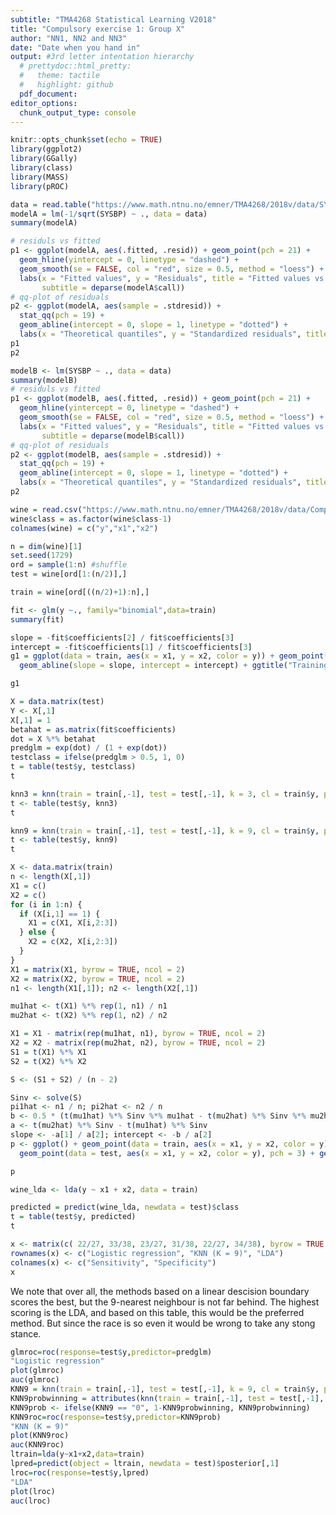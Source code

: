 ```yaml
---
subtitle: "TMA4268 Statistical Learning V2018"
title: "Compulsory exercise 1: Group X"
author: "NN1, NN2 and NN3"
date: "Date when you hand in"
output: #3rd letter intentation hierarchy
  # prettydoc::html_pretty:
  #   theme: tactile
  #   highlight: github
  pdf_document:
editor_options: 
  chunk_output_type: console
---
```


```r
knitr::opts_chunk$set(echo = TRUE)
library(ggplot2)
library(GGally)
library(class)
library(MASS)
library(pROC)
```

\section*{Problem 2 - Linear regression} 
```r
data = read.table("https://www.math.ntnu.no/emner/TMA4268/2018v/data/SYSBPreg3uid.txt")
modelA = lm(-1/sqrt(SYSBP) ~ ., data = data)
summary(modelA)
```

\section*{a)}

\begin{itemize}

\item The fittet model has the equation $\hat{Y} = X\hat{\beta}$, where $\hat{\beta} = (X^TX)^{-1}X^TY$, X is the $n \times (p + 1)$ design matrix, and Y is the corresponding response values.

\item "Estimate" is the estimated coeffictients obtaining the minimum residual square error with the data set. The "intercept" is the constant term in the regression model.

\item The "standard error" is the estimated standard deviation in the estimated coefficients. It is given as the square root of $\hat{Var}(\hat{{\beta}_{j}}) = c_{jj}{\hat{\sigma}}^2$, where $c_{ij} = ((X^TX)^{-1})_{ij}$ and ${\hat{\sigma}}^2 = (Y - \hat{Y})^T(Y - \hat{Y}) / (n - p - 1)$.

\item The "t value" is for every coefficent $j$, $\frac{ \hat{{\beta}_j} }{ \sqrt{c_{jj}} \hat{ \sigma } }$ which is t distributed with $n - p - 1$ degrees of freedom under the assumtion that $H_0$ is true, that is, ${\beta}_j$ truly is $0$. "Pr(t > |t|)" is then the probability of obeserving such an extreme t value given that $H_0$ is true. Hence Pr(>|t|) $:= P(|T_{n - p - 1}| \geq |\frac{ \hat{{\beta}_j} }{ \sqrt{c_{jj}} \hat{ \sigma } }|) = 2P(T_{n - p - 1} \geq |\frac{ \hat{{\beta}_j} }{ \sqrt{c_{jj}} \hat{ \sigma } }|)$.

\item The "Residual standard error" is our estimate for the standard deviation of Y. The standard error squared is given as ${ \hat{\sigma} }^2 = (Y - \hat{Y})^T(Y - \hat{Y}) / (n - p - 1)$.

\item The "F - statistic" is used to check the hypothesis of all betas being 0. In the table it is given as $\frac{(TSS - RSS) / p} {RSS / (n - p - 1)}$, which is Fisher distributed with degrees of freedom $p$ and $n - p - 1$, where $TSS := \sum_{i = 1}^{n}(y_i - \bar{y})^2$, and $RSS := \sum_{i = 1}^{n}(y_i - \hat{y}_i)^2$.

\end{itemize}

\subsection{b)}

\begin{itemize}

\item The proportion of variability explained by the model is given by the $R^2 -$ statistic $:= (TSS - RSS) / TSS$, here being equal to 0.2494. Hence our model explains approximately $25\%$ of the variance in the response value.

\end{itemize}
```r
# residuls vs fitted
p1 <- ggplot(modelA, aes(.fitted, .resid)) + geom_point(pch = 21) + 
  geom_hline(yintercept = 0, linetype = "dashed") + 
  geom_smooth(se = FALSE, col = "red", size = 0.5, method = "loess") + 
  labs(x = "Fitted values", y = "Residuals", title = "Fitted values vs. residuals",
       subtitle = deparse(modelA$call))
# qq-plot of residuals
p2 <- ggplot(modelA, aes(sample = .stdresid)) +
  stat_qq(pch = 19) + 
  geom_abline(intercept = 0, slope = 1, linetype = "dotted") +
  labs(x = "Theoretical quantiles", y = "Standardized residuals", title = "Normal Q-Q", subtitle = deparse(modelA$call))
p1
p2
```
\begin{itemize}

\item Looking at the plot of residuals vs. fitted values we note that it does not appear to be a correlation between the value of the response and the variance of the response, and the mean appears to be 0. This fits well with the assumtion of the noise being normally distributed with mean 0 and constant variance.

The QQ-plots strengthens our belief in this assumtion, as the points form a linear line.

\end{itemize}

```r
modelB <- lm(SYSBP ~ ., data = data)
summary(modelB)
# residuls vs fitted
p1 <- ggplot(modelB, aes(.fitted, .resid)) + geom_point(pch = 21) + 
  geom_hline(yintercept = 0, linetype = "dashed") + 
  geom_smooth(se = FALSE, col = "red", size = 0.5, method = "loess") + 
  labs(x = "Fitted values", y = "Residuals", title = "Fitted values vs. residuals",
       subtitle = deparse(modelB$call))
# qq-plot of residuals
p2 <- ggplot(modelB, aes(sample = .stdresid)) +
  stat_qq(pch = 19) + 
  geom_abline(intercept = 0, slope = 1, linetype = "dotted") +
  labs(x = "Theoretical quantiles", y = "Standardized residuals", title = "Normal Q-Q", subtitle = deparse(modelB$call))
p2
```

\begin{itemize}

\item The RSE is considerably larger for model B, that is, the estimated variance in both the response and our estimated coefficients are larger in this model. Looking at the diagnostic plots of model B we also note that the QQ-plot suggests that these residuals are not normally distributed. Clearly we prefer model A to make inference about systolic blood pressure, for this model brings more likely coefficent estimates and follows the noise assumptions better.

\end{itemize}

\subsection*{c)}

\begin{itemize}

\item The estimate for ${\hat{\beta}}_{BMI}$ is $3.087\cdot 10^{-4}$. 

\item We interpret the estimated coefficient ${\hat{\beta}}_{BMI}$ as the coefficient of the variable containing the value of BMI in the linear expression for $-1 / \sqrt{SYSBP}$, that is, the impact of change in BMI on the response

\[
{\hat{\beta}}_{BMI} = \frac{\partial (-1/\sqrt{SYSBP)}}{\partial BMI}
\]

\item Since ${\hat{\beta}}_{BMI} \sim N({\beta}_{BMI}, {\sigma}^2c_{BMI})$, where $c_{BMI} := \textrm{diagonal entry corresponding to BMI of }(X^TX)^{-1}$ we have

\[
\frac{ {(\hat{\beta}}_{BMI} - {\beta}_{BMI}) / (\sigma \sqrt{c_{BMI}}) }{ \sqrt{ \frac{1}{{\sigma}^2} RSS / (n - p - 1) } } = \frac{ {\hat{\beta}}_{BMI} - {\beta}_{BMI} }{\sqrt{\frac{RSS}{n - p - 1}c_{BMI}}} \sim T_{n - p - 1}
\]

It follows that

\[
Pr({\beta}_{BMI} \in ({\hat{\beta}}_{BMI} - {\hat{\sigma}} \sqrt{c_{BMI}} t_{0.995, 2593}, {\hat{\beta}}_{BMI} - {\hat{\sigma}} \sqrt{c_{BMI}} t_{0.005, 2593} )) = 0.99
\]

Setting $t_{0.005, 2593} = -2.577727$ and $t_{0.995, 2593} = 2.577727$, we compute the interval to be $(2.325282\cdot 10^{-4}, 3.848718\cdot 10^{-4})$. This interval tells us that with probability $0.99$, the true value of the coefficient is contained in this interval.

\item We note that if $H_0$ is true, the center of the t distribution for prediction of $\hat{\beta}_{BMI}$ would be $0$, but the degrees of freedom the same as for this prediction. Hence, a $99\%$ prediction interval for the estimated coefficient would in this case be $(-|2.325282\cdot 10^{-4} -  3.087\cdot 10^{-4}|, |3.848718\cdot 10^{-4} - 3.087\cdot 10^{-4}|) = (-7.61718\cdot 10^{-5}, 7.61718\cdot 10^{-5})$. Clearly our observed value is outside the interval, meaning that the p value must be less than or equal to $0.01$.

\end{itemize}

\section*{d)}

\begin{itemize}

\item Model A predicts the response of these values to be $-0.08667246$, which corresponds to a SYSBP of $133.1183$. 

\item Let $\tilde{Y_0}$ be a new observation of $-1 / \sqrt{SYSBP}$ corresponding to the point ${x_0}$. Since we have $\tilde{Y_0} - {x_0}^T\beta \sim N(0, {\sigma}^2(1 + {x_0}^T(X^TX)^{-1}{x_0}))$ we get

\[
\frac{(\tilde{Y_0} - {x_0}^T\hat{\beta}) / (\sigma \sqrt{1 + {x_0}^T(X^TX)^{-1}x_0})}{\sqrt{\frac{1}{{\sigma}^2} RSS / (n - p - 1)}} = \frac{ \tilde{Y_0} - {x_0}^T\hat{\beta} }{ \hat{\sigma}\sqrt{1 + {x_0}^T(X^TX)^{-1}x_0} } \sim T_{n - p - 1}
\]

letting $\tilde{Y_0} = -\frac{1}{\sqrt{Y_0}}$ we obtain the following prediction interval for SYSBP at $x_0$

\[
Pr(Y_0 \in \bigg( \frac{1} {({x_0}^T\hat{\beta} + \hat{\sigma}kt_{0.05, 2593})^2 }, \frac{1} {({x_0}^T\hat{\beta} + \hat{\sigma} kt_{0.95, 2593})^2}\bigg) ) = 0.90, \\ k = \sqrt{1 + {x_0}^T(X^TX)^{-1}x_0}
\]

Setting $t_{0.05, 2593} = -1.645441$ and $t_{0.95, 2593} = 1.645441$ we compute the following prediction interval $(107.9250, 168.2845)$. 

\item This interval is very large numericaly but also in the state of the person having this blood pressure. It ranges from healty to close to lethal, and it is just a $90\%$ prediction interval. In other words it is not particularly useful. 

\end{itemize}

\section*{Problem 3 - Classification}

\section*{a)}

\begin{itemize}

\item We want to show that $\textrm{logit}(p_i)=\log(\frac{p_i}{1-p_i})$ is a linear function, where $p_i=\frac{e^{\beta_0+\beta_1x_{i1}+\beta_2 x_{i2}}}{1+e^{\beta_0+\beta_1x_{i1}+\beta_2 x_{i2}}}$. We see that 

\[
1-p_i=1-\frac{e^{\beta_0+\beta_1x_{i1}+\beta_2 x_{i2}}}{1+e^{\beta_0+\beta_1x_{i1}+\beta_2 x_{i2}}}=\frac{1}{1+e^{\beta_0+\beta_1x_{i1}+\beta_2 x_{i2}}}.
\]

and thus

\[
\textrm{logit}(p_i)=\log\bigg(\frac{p_i}{1-p_i}\bigg)=\log\Bigg(\frac{\frac{e^{\beta_0+\beta_1x_{i1}+\beta_2 x_{i2}}}{1+e^{\beta_0+\beta_1x_{i1}+\beta_2 x_{i2}}}}{\frac{1}{1+e^{\beta_0+\beta_1x_{i1}+\beta_2 x_{i2}}}}\Bigg)= \log(e^{\beta_0+\beta_1x_{i1}+\beta_2 x_{i2}})=\beta_0+\beta_1x_{i1}+\beta_2 x_{i2}.
\]

So $\textrm{logit}(p_i)$ is linear.

\end{itemize}

```r
wine = read.csv("https://www.math.ntnu.no/emner/TMA4268/2018v/data/Comp1Wine.csv",sep=" ")
wine$class = as.factor(wine$class-1)
colnames(wine) = c("y","x1","x2")

n = dim(wine)[1]
set.seed(1729) 
ord = sample(1:n) #shuffle
test = wine[ord[1:(n/2)],]

train = wine[ord[((n/2)+1):n],]

fit <- glm(y ~., family="binomial",data=train)
summary(fit)
```

\begin{itemize}

\item $\hat{\beta_1}$ and $\hat{\beta_2}$ can be interpreted as how the odds vary with $x_{i1}$, $x_{i2}$ respectively. The odds is given as $\frac{p_i}{1-p_i}$. If the covariate $x_{i1}$ is increased by one unit, the odds is multiplied by $\exp(\beta_1)$. The same is true for $x_{i2}$ and $\exp(\beta_2)$. $hat{\beta}_i, \ i = 0, 1, 2$ and are estimates for the parameters $\beta$ in the model, and are estimated by maximum likelihood on the training data.

\item We find the formula for the class boundary by solving $\hat{Pr}(Y = 1| X) = 0.5$. This gives 

\[
  \frac{e^{\hat{\beta_0}+\hat{\beta_1}x_{i1}+\hat{\beta_2} x_{i2}}}{1+e^{\hat{\beta_0}+\hat{\beta_1}x_{i1}+\hat{\beta_2} x_{i2}}} = 0.5,
\]

so

\[
  0.5e^{\hat{\beta_0}+\hat{\beta_1}x_{i1}+\hat{\beta_2} x_{i2}}=0.5.
\]

This means that we need $\hat{\beta_0}+\hat{\beta_1}x_{i1}+\hat{\beta_2}x_{i2} = 0$. Thus

\[
x_2 = -\frac{\hat{\beta_0}}{\hat{\beta_2}} - \frac{\hat{\beta_1}}{\hat{\beta_2}}x_1,
\]

and we see that the boundary is linear.

\item The training data is plotted with the class boundary.

\end{itemize}

```r
slope = -fit$coefficients[2] / fit$coefficients[3]
intercept = -fit$coefficients[1] / fit$coefficients[3]
g1 = ggplot(data = train, aes(x = x1, y = x2, color = y)) + geom_point(data = train, pch = 3) +
  geom_abline(slope = slope, intercept = intercept) + ggtitle("Training data and logistic boundary")

g1
```

\begin{itemize}

\item From the summary we find that $\hat{\beta_0} = 2.1431$, $\hat{\beta_1} = 0.3245$, $\hat{\beta_2} = -1.9216$. The probability of class 1 given $x_1 = 17$ and $x_2 = 3$ is then

\[
p = \frac{e^{\hat{\beta_0}+\hat{\beta_1}x_{1}+\hat{\beta_2} x_{2}}}{1+e^{\hat{\beta_0}+\hat{\beta_1}x_{1}+\hat{\beta_2} x_{2}}} = 0.8693.
\]

The interpretation of this is that based on the model, the probability of this point belonging to class one is $86.9\%$.

\item The predicted probabilities for the test set is visualized in a confusion matrix with a cut-off of $0.5$. The sensitivity is then $22 / 27 = 0.8148$, and specificity is $33 / 38 = 0.8684$. Since the sensitivity and specificity is high, the classification model appears to fit the dataset well. Perhaps a linear boundary is fitting.

\end{itemize}

```r
X = data.matrix(test)
Y <- X[,1]
X[,1] = 1
betahat = as.matrix(fit$coefficients)
dot = X %*% betahat
predglm = exp(dot) / (1 + exp(dot))
testclass = ifelse(predglm > 0.5, 1, 0)
t = table(test$y, testclass)
t
```

\section*{b)}

\begin{itemize}

\item The expression

\[
P(Y = j | X = x_0) = \frac{1}{K} \sum_{i \in N_0} I(y_i = j)
\]

returns the proporiton of the $K$ nearest neighbours of $x_0$ belonging to class $j$. $K$ is the number of neighbours we are considering, and the set $N_0$ contains all these neigbours. $I(y_i = j)$ is an indictor function taking the value $1$ when the argument is true, and $0$ otherwise.

\item We have fitted the model below.

\item For $K = 3$, the confusion table is shown below. The sensitivity and specificty is respectively $23 / 27 = 0.8519$ and $29 / 38 = 0.7632$. It scores a bit lower than classification by logistic regression, but it appears to perform ok.

\end{itemize}

```r
knn3 = knn(train = train[,-1], test = test[,-1], k = 3, cl = train$y, prob = FALSE)
t <- table(test$y, knn3)
t
```

\begin{itemize}

\item We repeat with $K = 9$. The confusion table is shown below. The sensitivity and specificity is now respectively $23 / 27 = 0.8519$ and $31 / 38 = 0.8158$. This model has higher sensitivity and specificity than the $3$-nearest neighbour model, and we therefore prefer this one. If we choose $K$ very small, we risk overfitting the data, and with very large $K$ the model is possibly not flexible enough. We therefore search for the optimal $K$.

\end{itemize}

```r
knn9 = knn(train = train[,-1], test = test[,-1], k = 9, cl = train$y, prob = FALSE)
t <- table(test$y, knn9)
t
```

\section*{c)}

\begin{itemize}

\item ${\pi}_k$ is the probability of an observation being from class $k$, that is, the probability of getting a sample from a certain wine, wine $1$ or $2$ in this case. ${\mu}_k$ is the expected value of a point from class $k$, in our case the expected values of $(x1, x2)$ corresponding to wine $1$ and wine $2$. $\Sigma$ is the variance matrix of the distribution of a class, here assumed to be equal for every class. Hence we assume that the variance in observations of $(x1, x2)$ are the same for both wine $1$ and $2$. $f_k(x)$ is the distribution of points $(x1, x2)$, coming from class $k$, i. e. wine $1$ and $2$, which we assume takes the form of the normal distribution with mean ${\mu}_k$ and variance $\Sigma$.

\end{itemize}

```r
X <- data.matrix(train)
n <- length(X[,1])
X1 = c() 
X2 = c()
for (i in 1:n) {
  if (X[i,1] == 1) {
    X1 = c(X1, X[i,2:3])
  } else {
    X2 = c(X2, X[i,2:3])
  }
}
X1 = matrix(X1, byrow = TRUE, ncol = 2)
X2 = matrix(X2, byrow = TRUE, ncol = 2)
n1 <- length(X1[,1]); n2 <- length(X2[,1])

mu1hat <- t(X1) %*% rep(1, n1) / n1
mu2hat <- t(X2) %*% rep(1, n2) / n2

X1 = X1 - matrix(rep(mu1hat, n1), byrow = TRUE, ncol = 2)
X2 = X2 - matrix(rep(mu2hat, n2), byrow = TRUE, ncol = 2)
S1 = t(X1) %*% X1
S2 = t(X2) %*% X2

S <- (S1 + S2) / (n - 2)
```

\begin{itemize}

\item To estimate ${\pi}_k$ we consider the proportion of observations coming from class $k$, that is, $\hat{\pi}_k = \frac{n_k}{n}$. We compute $\hat{\pi}_1 = 32 / 65 = 0.4923$ and $\hat{pi}_2 = 33 / 65 = 0.5077$. To estimate ${\mu_k}$ we consider the estimated mean of points coming from class $k$, that is $\hat{\mu}_k = \frac{1}{n_k} \sum_{i, y_i = k} x_i$, which we compute to be: $\hat{\mu}_1 = (16.7781, 5.4575)^T$, $\hat{\mu}_2 = (19.6879, 3.0536)^T$. To estimate $\Sigma$ we consider the estimated variance for each class, $\hat{\Sigma}_k := \frac{1}{n_k - 1}\sum_{i, y_i = k} (X_i - \hat{\mu}_k)(X_i - \hat{\mu}_k)^T$, and compute: 
\[
\hat{\Sigma} = \sum_{k = 1}^2 \frac{n_k - 1}{n - 2} \hat{\Sigma}_k = 
\begin{bmatrix}
  6.2014 & -0.4447 \\
  -0.4447 & 1.1678
\end{bmatrix}
\]

\item The desicion boundary is given by the equality $P(Y = 0 | X) = P(Y = 1 | X)$, that is

\[
\frac{\pi_0 f_0(x)}{\sum_{i = 0}^{1}\pi_kf_i(x)} = \frac{\pi_1 f_1(x)}{\sum_{i = 0}^{1}\pi_kf_i(x)}
\]

which simplifies to 

\[
\pi_0 \exp(-\frac{1}{2}(x - \mu_0)^T{\Sigma}^{-1}(x - \mu_0)) = \pi_1 \exp(-\frac{1}{2}(x - \mu_1)^T{\Sigma}^{-1}(x - \mu_1))
\]

taking the logarithm on both sides yields

\[
\log(\pi_0) - \frac{1}{2}({\mu_0}^T{\Sigma}^{-1}\mu_0 - 2{\mu_0}^T{\Sigma}^{-1}x + x^T{\Sigma}^{-1}x) = \log(\pi_1) - \frac{1}{2}({\mu_1}^T{\Sigma}^{-1}\mu_1 - 2{\mu_1}^T{\Sigma}^{-1}x + x^T{\Sigma}^{-1}x) 
\]

and finally

\[
\log(\pi_0) - \frac{1}{2}{\mu_0}^T{\Sigma}^{-1}\mu_0 + {\mu_0}^T{\Sigma}^{-1}x = {\delta}_0(x) = \log(\pi_1) - \frac{1}{2}{\mu_1}^T{\Sigma}^{-1}\mu_1 + {\mu_1}^T{\Sigma}^{-1}x = {\delta}_1(x)
\]

\item We note that this descision rule is the same as classifying to the class with highest $\hat{\delta}_k(x) := \log(\hat{\pi}_k) - \frac{1}{2}(x - \hat{\mu}_k)^T{\hat{\Sigma}}^{-1}(x - \hat{\mu_k}))$. We have

\[
\hat{Pr}(Y = 1 | X) = \frac{\pi_1\hat{f}_1(x)}{\sum_{i = 0}^{1}\pi_i \hat{f}_i(x)} = \frac{\exp(\hat{\delta_1}(x))}{\sum_{i = 0}^1\exp(\hat{\delta_i}(x))} = 0.5
\]

which gives

\[
\exp(\hat{\delta}_1(x)) = \exp(\hat{\delta}_0(x)),
\]

and thus

\[
\hat{\delta}_0(x) = \hat{\delta}_1(x).
\]

So the boundary becomes

\[
\log(\hat{\pi_0}) + \frac{1}{2}{\hat{\mu_0}}^T{\Sigma}^{-1}\hat{\mu_0} - {\hat{\mu_0}}^T{\hat{\Sigma}}^{-1}x = \log(\hat{\pi_1}) + \frac{1}{2}{\hat{\mu_1}}^T{\Sigma}^{-1}\hat{\mu_1} - {\hat{\mu_1}}^T{\hat{\Sigma}}^{-1}x
\]

that is

\[
\frac{1}{2}({\hat{\mu}_0}^T {\hat{\Sigma}}^{-1}\hat{\mu_0} - {\hat{\mu}_1}^T {\hat{\Sigma}}^{-1}\hat{\mu_1}) + \log\bigg(\frac{\hat{\pi}_0}{\hat{\pi}_1}\bigg) + ({\hat{\mu}_1}^T{\hat{\Sigma}}^{-1} - {\hat{\mu}_0}^T{\hat{\Sigma}}^{-1})x = 0
\]

Inserting our estimates from the training set we get the boudary

\[
x_2 = 0.1711x_1 + 1.1205
\]

\item The descision boundary with both the training and test observations is shown below (circles are from the training set)

\end{itemize}

```r
Sinv <- solve(S)
pi1hat <- n1 / n; pi2hat <- n2 / n
b <- 0.5 * (t(mu1hat) %*% Sinv %*% mu1hat - t(mu2hat) %*% Sinv %*% mu2hat) + log(pi1hat / pi2hat) 
a <- t(mu2hat) %*% Sinv - t(mu1hat) %*% Sinv
slope <- -a[1] / a[2]; intercept <- -b / a[2]
p <- ggplot() + geom_point(data = train, aes(x = x1, y = x2, color = y), pch = 1) +
  geom_point(data = test, aes(x = x1, y = x2, color = y), pch = 3) + geom_abline(slope = slope, intercept = intercept)

p
```

\begin{itemize}

\item Done below

\end{itemize}

```r
wine_lda <- lda(y ~ x1 + x2, data = train)
```

\begin{itemize}

\item The confusion table is show below. We get a sesitivity of $22 / 27 = 0.8148$, and a specificity of $34 / 38 = 0.8947$. The performance is good compared to the logistic regression and KNN. Perhaps the data fit a linear model, and the normal distribution assumtion is not so far off. 

\end{itemize}

```r
predicted = predict(wine_lda, newdata = test)$class
t = table(test$y, predicted)
t
```

\begin{itemize}

\item The most important diffence in regard to using LDA or QDA would be that with QDA we expect the variance of the classes to be different, and hence use different covariance matrices in their distributions. This allows for a more flexible fit to the data.

\end{itemize}

\section*{d)}

\begin{itemize}

\item To get in indication of the performance of the different classification methods, we list their sensitivity and specificity

\end{itemize}

```r
x <- matrix(c( 22/27, 33/38, 23/27, 31/38, 22/27, 34/38), byrow = TRUE, ncol = 2)
rownames(x) <- c("Logistic regression", "KNN (K = 9)", "LDA")
colnames(x) <- c("Sensitivity", "Specificity")
x
```

We note that over all, the methods based on a linear descision boundary scores the best, but the $9$-nearest neighbour is not far behind. The highest scoring is the LDA, and based on this table, this would be the preferred method. But since the race is so even it would be wrong to take any stong stance.

\begin{itemize}

\item A reciever operating characteristics curve is plot of sensitivity vs. specificity for a classifier, as we let the cut-off take on values in $[0, 1]$. An ROC curve is useful, since it indicates if there excist a particular cut-off giving both high sensitivity and specificity, that is, if the curve takes on values in the top left corner of the plot. Below are ROC plots for the three classifiers. We note that all three classifiers have points on their ROC curve close to the top left corner, but the two linear descision boundaries get closest. These methods also have the highest AUC value, that is, the area under the ROC curve, which suggests they are the over-all best classifiers for general cut-off. 

\end{itemize}

```r
glmroc=roc(response=test$y,predictor=predglm)
"Logistic regression"
plot(glmroc)
auc(glmroc)
KNN9 = knn(train = train[,-1], test = test[,-1], k = 9, cl = train$y, prob = F)
KNN9probwinning = attributes(knn(train = train[,-1], test = test[,-1], k = 9, cl = train$y, prob = TRUE))$prob
KNN9prob <- ifelse(KNN9 == "0", 1-KNN9probwinning, KNN9probwinning)
KNN9roc=roc(response=test$y,predictor=KNN9prob) 
"KNN (K = 9)"
plot(KNN9roc)
auc(KNN9roc)
ltrain=lda(y~x1+x2,data=train)
lpred=predict(object = ltrain, newdata = test)$posterior[,1]
lroc=roc(response=test$y,lpred)
"LDA"
plot(lroc)
auc(lroc)
```

